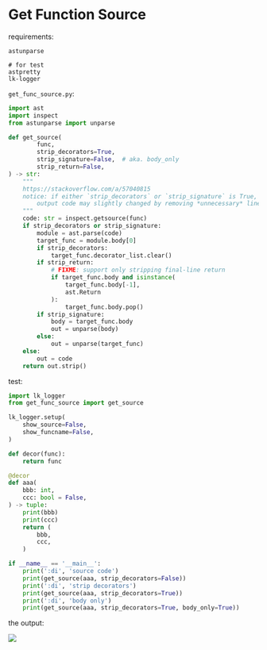 # Get Function Source

requirements:

```
astunparse

# for test
astpretty
lk-logger
```

`get_func_source.py`:

```py
import ast
import inspect
from astunparse import unparse

def get_source(
        func, 
        strip_decorators=True, 
        strip_signature=False,  # aka. body_only
        strip_return=False,
) -> str:
    """
    https://stackoverflow.com/a/57040815
    notice: if either `strip_decorators` or `strip_signature` is True, the 
        output code may slightly changed by removing *unnecessary* line breaks.
    """
    code: str = inspect.getsource(func)
    if strip_decorators or strip_signature:
        module = ast.parse(code)
        target_func = module.body[0]
        if strip_decorators:
            target_func.decorator_list.clear()
        if strip_return:
            # FIXME: support only stripping final-line return
            if target_func.body and isinstance(
                target_func.body[-1], 
                ast.Return
            ):
                target_func.body.pop()
        if strip_signature:
            body = target_func.body
            out = unparse(body)
        else:
            out = unparse(target_func)
    else:
        out = code
    return out.strip()
```

test:

```py
import lk_logger
from get_func_source import get_source

lk_logger.setup(
    show_source=False,
    show_funcname=False,
)

def decor(func):
    return func

@decor
def aaa(
    bbb: int,
    ccc: bool = False,
) -> tuple:
    print(bbb)
    print(ccc)
    return (
        bbb,
        ccc,
    )

if __name__ == '__main__':
    print(':di', 'source code')
    print(get_source(aaa, strip_decorators=False))
    print(':di', 'strip decorators')
    print(get_source(aaa, strip_decorators=True))
    print(':di', 'body only')
    print(get_source(aaa, strip_decorators=True, body_only=True))
```

the output:

![](./_assets/120721.png)
